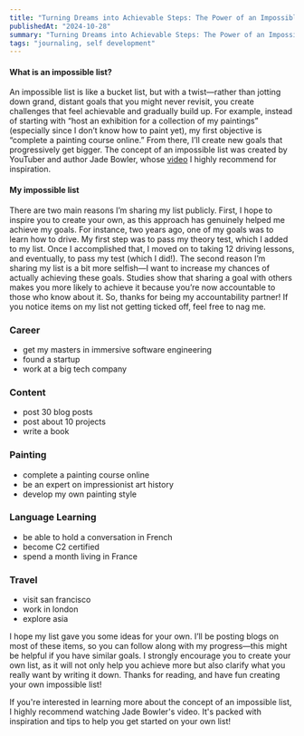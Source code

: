 ```yaml
---
title: "Turning Dreams into Achievable Steps: The Power of an Impossible List"
publishedAt: "2024-10-28"
summary: "Turning Dreams into Achievable Steps: The Power of an Impossible List."
tags: "journaling, self development"
---
```

#### What is an impossible list?
An impossible list is like a bucket list, but with a twist—rather than jotting down grand, distant goals
that you might never revisit, you create challenges that feel achievable and gradually build up. For
example, instead of starting with “host an exhibition for a collection of my paintings” (especially since
 I don’t know how to paint yet), my first objective is “complete a painting course online.” From there,
 I’ll create new goals that progressively get bigger. The concept of an impossible list was created by
 YouTuber and author Jade Bowler, whose [video](https://www.youtube.com/watch?v=pWzwrIpci7k) I highly recommend for inspiration.

#### My impossible list
There are two main reasons I’m sharing my list publicly. First, I hope to inspire you to create your own,
 as this approach has genuinely helped me achieve my goals. For instance, two years ago, one of my goals
 was to learn how to drive. My first step was to pass my theory test, which I added to my list. Once I
 accomplished that, I moved on to taking 12 driving lessons, and eventually, to pass my test (which I did!).
 The second reason I’m sharing my list is a bit more selfish—I want to increase my chances of actually
 achieving these goals. Studies show that sharing a goal with others makes you more likely to achieve it
 because you’re now accountable to those who know about it. So, thanks for being my accountability partner!
  If you notice items on my list not getting ticked off, feel free to nag me.

<Callout emoji="👩🏼‍💻">

### Career
- get my masters in immersive software engineering
- found a startup
- work at a big tech company

</Callout>

<Callout emoji="🎙️">

### Content
- post 30 blog posts
- post about 10 projects
- write a book

</Callout>

<Callout emoji="🎨️">

### Painting
- complete a painting course online
- be an expert on impressionist art history
- develop my own painting style

</Callout>

<Callout emoji="💬">

### Language Learning
- be able to hold a conversation in French
- become C2 certified
- spend a month living in France

</Callout>

<Callout emoji="🗺️">

### Travel
- visit san francisco
- work in london
- explore asia

</Callout>

I hope my list gave you some ideas for your own. I’ll be posting blogs on most of these items,
so you can follow along with my progress—this might be helpful if you have similar goals. I
strongly encourage you to create your own list, as it will not only help you achieve more but
also clarify what you really want by writing it down. Thanks for reading, and have fun creating
your own impossible list!


If you're interested in learning more about the concept of an impossible list, I highly recommend
watching Jade Bowler's video. It's packed with inspiration and tips to help you get started on your
own list!

<YouTube videoId="pWzwrIpci7k" />